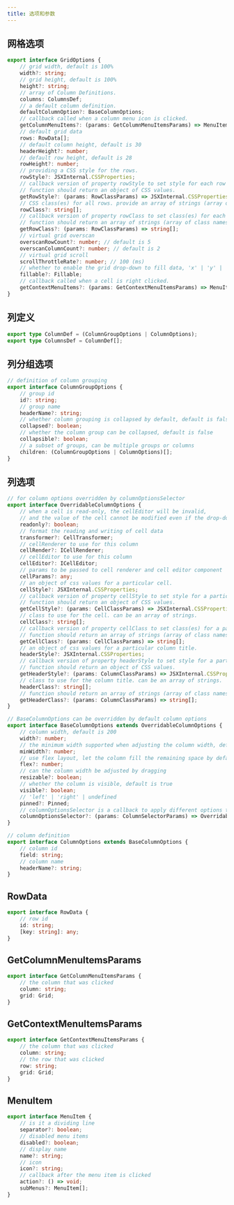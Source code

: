 ```yaml
---
title: 选项和参数
---
```


## 网格选项

```typescript
export interface GridOptions {
    // grid width, default is 100%
    width?: string;
    // grid height, default is 100%
    height?: string;
    // array of Column Definitions.
    columns: ColumnsDef;
    // a default column definition.
    defaultColumnOption?: BaseColumnOptions;
    // callback called when a column menu icon is clicked.
    getColumnMenuItems?: (params: GetColumnMenuItemsParams) => MenuItem[] | undefined;
    // default grid data
    rows: RowData[];
    // default column height, default is 30
    headerHeight?: number;
    // default row height, default is 28
    rowHeight?: number;
    // providing a CSS style for the rows.
    rowStyle?: JSXInternal.CSSProperties;
    // callback version of property rowStyle to set style for each row individually.
    // function should return an object of CSS values.
    getRowStyle?: (params: RowClassParams) => JSXInternal.CSSProperties;
    // CSS class(es) for all rows. provide an array of strings (array of class names).
    rowClass?: string[];
    // callback version of property rowClass to set class(es) for each row individually.
    // function should return an array of strings (array of class names).
    getRowClass?: (params: RowClassParams) => string[];
    // virtual grid overscan
    overscanRowCount?: number; // default is 5
    overscanColumnCount?: number; // default is 2
    // virtual grid scroll 
    scrollThrottleRate?: number; // 100 (ms)
    // whether to enable the grid drop-down to fill data, 'x' | 'y' | 'xy' | undefined
    fillable?: Fillable;
    // callback called when a cell is right clicked.
    getContextMenuItems?: (params: GetContextMenuItemsParams) => MenuItem[];
}
```

## 列定义

```typescript
export type ColumnDef = (ColumnGroupOptions | ColumnOptions);
export type ColumnsDef = ColumnDef[];
```

## 列分组选项

```typescript
// definition of column grouping 
export interface ColumnGroupOptions {
    // group id
    id?: string;
    // group name
    headerName?: string;
    // whether column grouping is collapsed by default, default is false
    collapsed?: boolean;
    // whether the column group can be collapsed, default is false
    collapsible?: boolean;
    // a subset of groups, can be multiple groups or columns
    children: (ColumnGroupOptions | ColumnOptions)[];
}
```

## 列选项

```typescript
// for column options overridden by columnOptionsSelector
export interface OverridableColumnOptions {
    // when a cell is read-only, the cellEditor will be invalid,
    // and the value of the cell cannot be modified even if the drop-down fill is
    readonly?: boolean;
    // format the reading and writing of cell data
    transformer?: CellTransformer;
    // cellRenderer to use for this column
    cellRender?: ICellRenderer;
    // cellEditor to use for this column
    cellEditor?: ICellEditor;
    // params to be passed to cell renderer and cell editor component
    cellParams?: any;
    // an object of css values for a particular cell.
    cellStyle?: JSXInternal.CSSProperties;
    // callback version of property cellStyle to set style for a particular cell.
    // function should return an object of CSS values.
    getCellStyle?: (params: CellClassParams) => JSXInternal.CSSProperties;
    // class to use for the cell. can be an array of strings.
    cellClass?: string[];
    // callback version of property cellClass to set class(es) for a particular cell.
    // function should return an array of strings (array of class names).
    getCellClass?: (params: CellClassParams) => string[];
    // an object of css values for a particular column title.
    headerStyle?: JSXInternal.CSSProperties;
    // callback version of property headerStyle to set style for a particular column title.
    // function should return an object of CSS values.
    getHeaderStyle?: (params: ColumnClassParams) => JSXInternal.CSSProperties;
    // class to use for the column title. can be an array of strings.
    headerClass?: string[];
    // function should return an array of strings (array of class names).
    getHeaderClass?: (params: ColumnClassParams) => string[];
}

// BaseColumnOptions can be overridden by default column options
export interface BaseColumnOptions extends OverridableColumnOptions {
    // column width, default is 200
    width?: number;
    // the minimum width supported when adjusting the column width, default is 100
    minWidth?: number;
    // use flex layout, let the column fill the remaining space by default
    flex?: number;
    // can the column width be adjusted by dragging
    resizable?: boolean;
    // whether the column is visible, default is true
    visible?: boolean;
    // 'left' | 'right' | undefined
    pinned?: Pinned;
    // columnOptionsSelector is a callback to apply different options to the same column of cells in different rows
    columnOptionsSelector?: (params: ColumnSelectorParams) => OverridableColumnOptions;
}

// column definition
export interface ColumnOptions extends BaseColumnOptions {
    // column id
    field: string;
    // column name
    headerName?: string;
}
```

## RowData

```typescript
export interface RowData {
    // row id
    id: string;
    [key: string]: any;
}
```

## GetColumnMenuItemsParams

```typescript
export interface GetColumnMenuItemsParams {
    // the column that was clicked
    column: string;
    grid: Grid;
}
```

## GetContextMenuItemsParams

```typescript
export interface GetContextMenuItemsParams {
    // the column that was clicked
    column: string;
    // the row that was clicked
    row: string;
    grid: Grid;
}
```

## MenuItem

```typescript
export interface MenuItem {
    // is it a dividing line
    separator?: boolean;
    // disabled menu items
    disabled?: boolean;
    // display name
    name?: string;
    // icon
    icon?: string;
    // callback after the menu item is clicked
    action?: () => void;
    subMenus?: MenuItem[];
}
```
